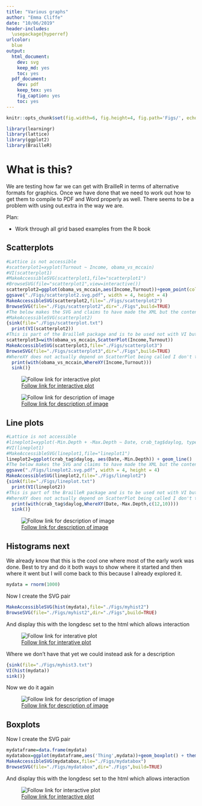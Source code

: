 ```yaml
---
title: "Various graphs"
author: "Emma Cliffe"
date: "10/06/2019"
header-includes: 
  \usepackage{hyperref}
urlcolor:
  blue
output:
  html_document:
    dev: svg
    keep_md: yes
    toc: yes
  pdf_document:
    dev: pdf
    keep_tex: yes
    fig_caption: yes
    toc: yes
---
```


```r
knitr::opts_chunk$set(fig.width=6, fig.height=4, fig.path='Figs/', echo=FALSE, warning=FALSE, message=FALSE)
```

```r
library(learningr)
library(lattice)
library(ggplot2)
library(BrailleR)
```

# What is this?

We are testing how far we can get with BrailleR in terms of alternative formats for graphics. Once we have done that we need to work out how to get them to compile to PDF and Word properly as well. There seems to be a problem with using out.extra in the way we are. 

Plan:

* Work through all grid based examples from the R book

## Scatterplots

```r
#Lattice is not accessible
#scatterplot1=xyplot(Turnout ~ Income, obama_vs_mccain)
#VI(scatterplot1)
#MakeAccessibleSVG(scatterplot1,file="scatterplot1")
#BrowseSVG(file="scatterplot1",view=interactive())
scatterplot2=ggplot(obama_vs_mccain,aes(Income,Turnout))+geom_point(color="black")
ggsave("./Figs/scatterplot2.svg.pdf", width = 4, height = 4)
MakeAccessibleSVG(scatterplot2,file="./Figs/scatterplot2")
BrowseSVG(file="./Figs/scatterplot2",dir="./Figs",build=TRUE)
#The below makes the SVG and claims to have made the XML but the content of the XML is not useful
#MakeAccessibleSVG(scatterplot2)
{sink(file="./Figs/scatterplot.txt")
  print(VI(scatterplot2))
#This is part of the BrailleR package and is to be used not with VI but with WTF and WhereXY. However, WTF doesn't work in RStudio and doesn't work interactively, I imagine.
scatterplot3=with(obama_vs_mccain,ScatterPlot(Income,Turnout))
MakeAccessibleSVG(scatterplot3,file="./Figs/scatterplot3")
BrowseSVG(file="./Figs/scatterplot3",dir="./Figs",build=TRUE)
#WhereXY does not actually depend on ScatterPlot being called I don't think.
  print(with(obama_vs_mccain,WhereXY(Income,Turnout)))
  sink()}
```
<!--I don't think that you can put the HTML in Figs as it doesn't seem to find the JS file. Actually I sorted that but this is just not the right sort of scatterplot-->
<!--```{r plotscatters, out.extra=paste("alt='This image has a long description' longdesc='./Figs/scatterplot2.html'"),fig.cap="[Scatterplot of stuff (can also be used in interactive mode)](./Figs/scatterplot2.html)",echo=FALSE,dev='svg'}
scatterplot2
```-->

<!--This should be being created by THE SAME FUNCTION as the hist one which works - see MakeAccessibleSVGMethod.R in github. This enabled me to work out that the annotations are fine, it is the SVG files that are the problem. -->
![[Follow link for interactive plot](./Figs/scatterplot3.html)\label{scatterplotinterative}](./Figs/scatterplot3.svg){longdesc=./Figs/scatterplot3.html}

<!-- The below doesn't work very well as out.extra inserts into both html and LaTeX and there isn't a way to make this comprehensible to both -->
<!--```{r drawscatterplot, eval=FALSE, fig.cap="[Scatterplot of stuff (a description of which can also be read)](./Figs/scatterplot.txt)", fig.height=4, fig.width=4, include=FALSE, out.extra=paste("alt='This image has a long description' longdesc='./Figs/scatterplot.txt'")}
scatterplot2
```-->

<!-- The below, on the other hand, with the slightly off the wall filenaming trick works well. Just need to find a way to put a caption in -->
<!--[![Follow link for description of image](./Figs/scatterplot2.svg)](./scatterplot.txt)-->


<!-- So, this works for putting a caption in... but it will not work in the above AHA, the Pandoc documentation is where I should have STARTED: https://pandoc.org/MANUAL.html#images You can add arbitary link attributes. Sigh. --->
![[Follow link for description of image](./Figs/scatterplot.txt)\label{scatterplot}](./Figs/scatterplot2.svg){longdesc=./Figs/scatterplot.txt}

<!-- THis is useful http://www.rci.rutgers.edu/~ag978/litdata/figs/ -->

## Line plots
```r
#Lattice is not accessible
#lineplot1=xyplot(-Min.Depth + -Max.Depth ~ Date, crab_tag$daylog, type="l")
#VI(lineplot1)
#MakeAccessibleSVG(lineplot1,file="lineplot1")
lineplot2=ggplot(crab_tag$daylog, aes(Date,-Min.Depth)) + geom_line()
#The below makes the SVG and claims to have made the XML but the content of the XML is not useful
ggsave("./Figs/lineplot2.svg.pdf", width = 4, height = 4)
MakeAccessibleSVG(lineplot2,file="./Figs/lineplot2")
{sink(file="./Figs/lineplot.txt")
  print(VI(lineplot2))
#This is part of the BrailleR package and is to be used not with VI but with WTF and WhereXY. However, WTF doesn't work in RStudio and doesn't work interactively, I imagine.
#WhereXY does not actually depend on ScatterPlot being called I don't think. Though, ScatterPlot can make line plots
  print(with(crab_tag$daylog,WhereXY(Date,-Max.Depth,c(12,10))))
  sink()}
```
<!--I can't find anything more useful for linegraphs than this at this moment-->
![[Follow link for description of image](./Figs/lineplot.txt)\label{lineplot}](./Figs/lineplot2.svg){longdesc=./lineplot.txt}

## Histograms next
We already know that this is the cool one where most of the early work was done. Best to try and do it both ways to show where it started and then where it went but I will come back to this because I already explored it. 
```r
mydata = rnorm(1000)
```
Now I create the SVG pair
```r
MakeAccessibleSVG(hist(mydata),file="./Figs/myhist2")
BrowseSVG(file="./Figs/myhist2",dir="./Figs",build=TRUE)
```
And display this with the longdesc set to the html which allows interaction
<!--```{r plot, out.extra=paste("alt='This image has a long description' longdesc='./Figs/myhist2.html'"),fig.cap="[Histogram of stuff (can also be used in interactive mode)](./Figs/myhist2.html)",echo=FALSE,dev='svg'}
hist(mydata)
```-->

![[Follow link for interative plot](./Figs/myhist2.html)\label{histplotinteractive}](./Figs/myhist2.svg){longdesc=./myhist2.html}

Where we don't have that yet we could instead ask for a description
```r
{sink(file="./Figs/myhist3.txt")
VI(hist(mydata))
sink()}
```
Now we do it again
<!--```{r plot2, out.extra=paste("alt='This image has a long description' longdesc='./Figs/myhist3.txt'"),fig.cap="[Histogram of stuff (a description of which can also be read)](./Figs/myhist3.txt)",echo=FALSE,dev='svg'}
hist(mydata)
```-->

![[Follow link for description of image](./Figs/myhist3.txt)\label{histplot}](./Figs/myhist2.svg){longdesc=./myhist3.txt}

## Boxplots
<!--```{r boxplot}
#Lattice is not accessible
#boxplot1=bwplot(obama_vs_mccain$Obama ~ obama_vs_mccain$Region)
#VI(boxplot1)
#MakeAccessibleSVG(boxplot1,file="boxplot1")
boxplot2=ggplot(obama_vs_mccain, aes(Region, Obama))+geom_boxplot()
#The below makes the SVG and claims to have made the XML but the content of the XML is not useful
ggsave("./Figs/boxplot2.svg.pdf", width = 4, height = 4)
MakeAccessibleSVG(boxplot2,file="./Figs/boxplot2")
{sink(file="./Figs/boxplot.txt")
  print(VI(boxplot2))
  sink()}
#The below uses a function built into BrailleR. It produces more useful output when VI is called on it. This also doesn't work with the make accessible SVG, in the sense that the XML isn't useful
boxplot3=boxplot(obama_vs_mccain$Obama ~ obama_vs_mccain$Region)
#MakeAccessibleSVG(boxplot3,file="./Figs/boxplot3")
{sink(file="./Figs/boxplot2.txt")
  print(VI(boxplot3))
  sink()}
#Disturbingly I have found that the descriptions do not agree with each other!! One or other of them has a bug that is affecting the positioning of the box ends and anything calculated from them. This data is too complex to track it down in so I need to make a M(N)WE
#Actually, there are different ways to define the '5 values' so is that an example of this?? Look up what choice each of them is making then try to replicate. Simple replication didn't work. Yes, the two data points in the group is instructive here.
```

![[Follow link for description of image](./Figs/boxplot2.txt)\label{boxplot}](./Figs/boxplot2.svg){longdesc=./Figs/boxplot2.txt}-->

Now I create the SVG pair
```r
mydataframe=data.frame(mydata)
mydatabox=ggplot(mydataframe,aes('Thing',mydata))+geom_boxplot() + theme_bw()
MakeAccessibleSVG(mydatabox,file="./Figs/mydatabox")
BrowseSVG(file="./Figs/mydatabox",dir="./Figs",build=TRUE)
```
And display this with the longdesc set to the html which allows interaction
<!--```{r plotboxes, out.extra=paste("alt='This image has a long description' longdesc='./Figs/mydatabox.html'"),fig.cap="[Boxplot of stuff (can also be used in interactive mode)](./Figs/mydatabox.html)",echo=FALSE,dev='svg'}
mydatabox
```-->

![[Follow link for interactive plot](./Figs/mydatabox.html)\label{boxplotinterative}](./Figs/mydatabox.svg){longdesc=./Figs/mydatabox.html}
